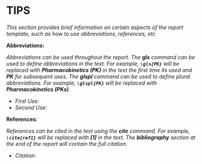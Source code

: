 # TIPS {#sec-tips}

*This section provides brief information on certain aspects of the report template, such as how to use abbreviations, references, etc*

**Abbreviations:**

*Abbreviations can be used throughout the report. The **gls** command can be used to define abbreviations in the text. For example, **`\gls{PK}`** will be replaced with **Pharmacokinetics (PK)** in the text the first time its used and **PK** for subsequent uses. The **glspl** command can be used to define plural abbreviations. For example, **`\glspl{PK}`** will be replaced with **Pharmacokinetics (PKs)**.*

- *First Use:* \gls{PK}
- *Second Use:* \gls{PK}


**References:**

*References can be cited in the text using the **cite** command. For example, **`\cite{ref1}`** will be replaced with **[1]** in the text. The **bibliography** section at the end of the report will contain the full citation.*

- *Citation:* \cite{ref1}
